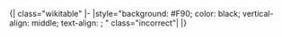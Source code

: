 <noinclude>{| class="wikitable"
|-
|</noinclude>style="background: #F90; color: black; vertical-align: middle; text-align: {{{align|center}}}; {{{style|}}}" class="incorrect"|{{{1|不正確}}}<noinclude>
|}
{{Documentation|Template:Table cell templates/doc}}

</noinclude>